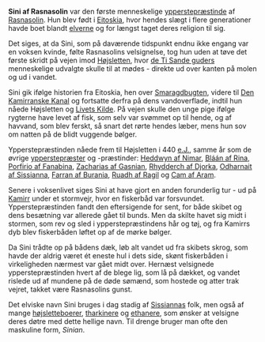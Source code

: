 {{title:Sini af Rasnasolin}}
{{author:Laura Holmegaard}}
{{timestamp:2009-10-04T08:23:02Z}}
{{copyright:Sini af Rasnasolin}}
'''Sini af Rasnasolin''' var den første menneskelige [[ypperstepræstinde]] af [[Rasnasolin]]. Hun blev født i [[Eitoskia]], hvor hendes slægt i flere generationer havde boet blandt [[elver|elverne]] og for længst taget deres religion til sig.

Det siges, at da Sini, som på daværende tidspunkt endnu ikke engang var en voksen kvinde, følte Rasnasolins velsignelse, tog hun uden at tøve det første skridt på vejen imod [[Højsletten]], hvor [[guderne|de Ti Sande guders]] menneskelige udvalgte skulle til at mødes - direkte ud over kanten på molen og ud i vandet.

Sini gik ifølge historien fra Eitoskia, hen over [[Smaragdbugten]], videre til [[Den Kamirranske Kanal]] og fortsatte derfra på dens vandoverflade, indtil hun nåede Højsletten og [[Livets Kilde]]. På vejen skulle den unge pige ifølge rygterne have levet af fisk, som selv var svømmet op til hende, og af havvand, som blev ferskt, så snart det rørte hendes læber, mens hun sov om natten på de blidt vuggende bølger.

Ypperstepræstinden nåede frem til Højsletten i 440 [[e.J.]], samme år som de øvrige [[ypperstepræst|ypperstepræster]] og -præstinder: [[Heddwyn af Nimar]], [[Bláán af Rina]], [[Porfirio af Fanabina]], [[Zacharias af Gasnian]], [[Rhydderch af Djorka]], [[Odharnait af Sissianna]], [[Farran af Burania]], [[Ruadh af Ragil]] og [[Cam af Aram]].

Senere i voksenlivet siges Sini at have gjort en anden forunderlig tur - ud på [[Kamirr]] under et stormvejr, hvor en fiskerbåd var forsvundet. Ypperstepræstinden fandt den eftersigende for sent, for både skibet og dens besætning var allerede gået til bunds. Men da skilte havet sig midt i stormen, som rev og sled i ypperstepræstindens hår og tøj, og fra Kamirrs dyb blev fiskerbåden løftet op af de mørke bølger.

Da Sini trådte op på bådens dæk, løb alt vandet ud fra skibets skrog, som havde der aldrig været ét eneste hul i dets side, skønt fiskerbåden i virkeligheden nærmest var gået midt over. Hernæst velsignede ypperstepræstinden hvert af de blege lig, som lå på dækket, og vandet rislede ud af mundene på de døde sømænd, som hostede og atter trak vejret, takket være Rasnasolins gunst.

Det elviske navn Sini bruges i dag stadig af [[Sissianna|Sissiannas]] folk, men også af mange [[højsletteboer|højsletteboerer]], [[tharkiner|tharkinere]] og [[ethaner|ethanere]], som ønsker at velsigne deres døtre med dette hellige navn. Til drenge bruger man ofte den maskuline form, ''Sinian''.
